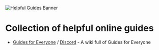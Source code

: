 ![Helpful Guides Banner](https://c.l3n.co/i/YjMKd9.webp)

# Collection of helpful online guides
* [Guides for Everyone](https://016622.xyz/) / [Discord](https://discord.com/invite/jqruB4FJJ5) - A wiki full of Guides for Everyone
